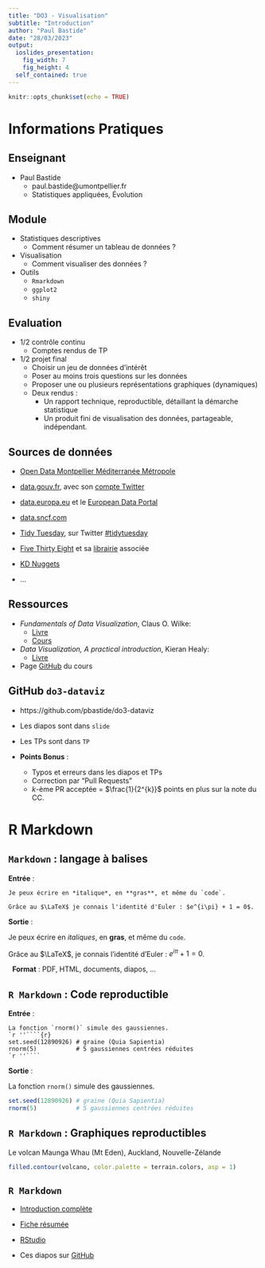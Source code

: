 ```yaml
---
title: "DO3 - Visualisation"
subtitle: "Introduction"
author: "Paul Bastide"
date: "28/03/2023"
output:
  ioslides_presentation:
    fig_width: 7
    fig_height: 4
  self_contained: true
---
```


```r
knitr::opts_chunk$set(echo = TRUE)
```

<!-- ************************************************************************ -->
# Informations Pratiques
<!-- ************************************************************************ -->

## Enseignant

- Paul Bastide
    - paul.bastide@umontpellier.fr
    - Statistiques appliquées, Évolution

## Module

* Statistiques descriptives
  * Comment résumer un tableau de données ?

* Visualisation
  * Comment visualiser des données ?

* Outils
  * `Rmarkdown`
  * `ggplot2`
  * `shiny`


## Evaluation

* 1/2 contrôle continu
  * Comptes rendus de TP

* 1/2 projet final
  * Choisir un jeu de données d'intérêt
  * Poser au moins trois questions sur les données
  * Proposer une ou plusieurs représentations graphiques (dynamiques)
  * Deux rendus :
    * Un rapport technique, reproductible, détaillant la démarche statistique
    * Un produit fini de visualisation des données, partageable, indépendant.

## Sources de données

* [Open Data Montpellier Méditerranée Métropole](https://data.montpellier3m.fr/datasets)

* [data.gouv.fr](https://www.data.gouv.fr/fr/),
avec son [compte Twitter](https://twitter.com/datagouvfr)

* [data.europa.eu](https://data.europa.eu/euodp/en/home) et le [European Data Portal](https://www.europeandataportal.eu/en)

* [data.sncf.com](https://data.sncf.com)

* [Tidy Tuesday](https://github.com/rfordatascience/tidytuesday#datasets), sur Twitter [#tidytuesday](https://twitter.com/search?q=%23tidytuesday)

* [Five Thirty Eight](https://data.fivethirtyeight.com/)
et sa [librairie](https://CRAN.R-project.org/package=fivethirtyeight) associée

* [KD Nuggets](https://www.kdnuggets.com/datasets/index.html)

* ...

## Ressources

* *Fundamentals of Data Visualization*, Claus O. Wilke:
  * [Livre](https://clauswilke.com/dataviz/)
  * [Cours](https://wilkelab.org/SDS375/)

* *Data Visualization, A practical introduction*, Kieran Healy:
  * [Livre](https://socviz.co/)

* Page [GitHub](https://github.com/pbastide/do3-dataviz) du cours

## GitHub `do3-dataviz`

* https://github.com/pbastide/do3-dataviz

* Les diapos sont dans `slide`

* Les TPs sont dans `TP`

* **Points Bonus** :
  * Typos et erreurs dans les diapos et TPs
  * Correction par "Pull Requests"
  * $k$-ème PR acceptée = $\frac{1}{2^{k}}$ points en plus sur la note du CC.

<!-- ************************************************************************ -->
# R Markdown
<!-- ************************************************************************ -->

## `Markdown` : langage à balises

**Entrée** :

```
Je peux écrire en *italique*, en **gras**, et même du `code`.

Grâce au $\LaTeX$ je connais l'identité d'Euler : $e^{i\pi} + 1 = 0$.
```

**Sortie** :

Je peux écrire en *italiques*, en **gras**, et même du `code`.

Grâce au $\LaTeX$, je connais l'identité d'Euler : $e^{i\pi} + 1 = 0$.


$~$
**Format** :
PDF, HTML, documents, diapos, ...

## `R Markdown` : Code reproductible

**Entrée** :

````
La fonction `rnorm()` simule des gaussiennes.
`r ''````{r}
set.seed(12890926) # graine (Quia Sapientia)
rnorm(5)           # 5 gaussiennes centrées réduites
`r ''````
````

**Sortie** :

La fonction `rnorm()` simule des gaussiennes.
```r
set.seed(12890926) # graine (Quia Sapientia)
rnorm(5)           # 5 gaussiennes centrées réduites
```


## `R Markdown` : Graphiques reproductibles

Le volcan Maunga Whau (Mt Eden), Auckland, Nouvelle-Zélande

```r
filled.contour(volcano, color.palette = terrain.colors, asp = 1)
```

## `R Markdown`

* [Introduction complète](https://rmarkdown.rstudio.com/lesson-1.html)

* [Fiche résumée](https://raw.githubusercontent.com/rstudio/cheatsheets/master/rmarkdown-2.0.pdf)

* [RStudio](https://rstudio.com/)

* Ces diapos sur [GitHub](https://github.com/pbastide/do3-dataviz)
